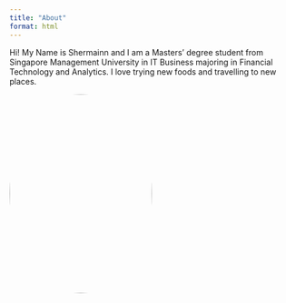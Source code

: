 ```yaml
---
title: "About"
format: html
---
```


Hi! My Name is Shermainn and I am a Masters' degree student from Singapore Management University in IT Business majoring in Financial Technology and Analytics. I love trying new foods and travelling to new places.

![](images/FullSizeRender.jpeg){style="width:251px; height: 350px; border-radius: 50%; object-fit: cover; overflow: hidden;"}
